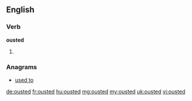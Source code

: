 ==English==

===Verb===
'''ousted'''

# {{past of|oust}}

===Anagrams===
* [[used to#English|used to]]

[[de:ousted]]
[[fr:ousted]]
[[hu:ousted]]
[[mg:ousted]]
[[my:ousted]]
[[uk:ousted]]
[[vi:ousted]]